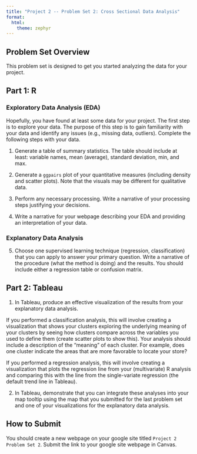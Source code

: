 ```yaml
---
title: "Project 2 -- Problem Set 2: Cross Sectional Data Analysis"
format: 
  html:
    theme: zephyr
---
```

## Problem Set Overview

This problem set is designed to get you started analyzing the data for your project.

## Part 1: R

### Exploratory Data Analysis (EDA)

Hopefully, you have found at least some data for your project. The first step is to explore your data.  The purpose of this step is to gain familiarity with your data and identify any issues (e.g., missing data, outliers).  Complete the following steps with your data.

1. Generate a table of summary statistics.  The table should include at least: variable names, mean (average), standard deviation, min, and max.

2. Generate a `ggpairs` plot of your quantitative measures (including density and scatter plots). Note that the visuals may be different for qualitative data.

3. Perform any necessary processing. Write a narrative of your processing steps justifying your decisions. 

4. Write a narrative for your webpage describing your EDA and providing an interpretation of your data.

### Explanatory Data Analysis

5. Choose one supervised learning technique (regression, classification) that you can apply to answer your primary question. Write a narrative of the procedure (what the method is doing) and the results. You should include either a regression table or confusion matrix.

## Part 2: Tableau

1. In Tableau, produce an effective visualization of the results from your explanatory data analysis. 

If you performed a classification analysis, this will involve creating a visualization that shows your clusters exploring the underlying meaning of your clusters by seeing how clusters compare across the variables you used to define them (create scatter plots to show this). Your analysis should include a description of the "meaning" of each cluster. For example, does one cluster indicate the areas that are more favorable to locate your store?

If you performed a regression analysis, this will involve creating a visualization that plots the regression line from your (multivariate) R analysis and comparing this with the line from the single-variate regression (the default trend line in Tableau). 

2. In Tableau, demonstrate that you can integrate these analyses into your map tooltip using the map that you submitted for the last problem set and one of your visualizations for the explanatory data analysis.

## How to Submit

You should create a new webpage on your google site titled `Project 2 Problem Set 2`. Submit the link to your google site webpage in Canvas.